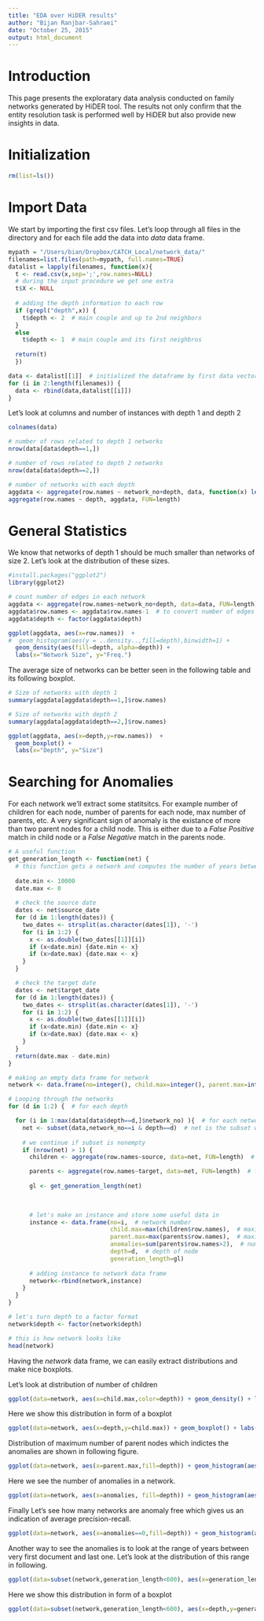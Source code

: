 ```yaml
---
title: "EDA over HiDER results"
author: "Bijan Ranjbar-Sahraei"
date: "October 25, 2015"
output: html_document
---
```



# Introduction
This page presents the exploratary data analysis conducted on family networks generated by HiDER tool. The results not only confirm that the entity resolution task is performed well by HiDER but also provide new insights in data.

# Initialization
```r
rm(list=ls())
```

# Import Data
We start by importing the first csv files. Let's loop through all files in the directory and for each file add the data into *data* data frame.
```r
mypath = "/Users/bian/Dropbox/CATCH_Local/network_data/"
filenames=list.files(path=mypath, full.names=TRUE)
datalist = lapply(filenames, function(x){
  t <- read.csv(x,sep=';',row.names=NULL)
  # during the input procedure we get one extra 
  t$X <- NULL  
  
  # adding the depth information to each row
  if (grepl("depth",x)) {
    t$depth <- 2  # main couple and up to 2nd neighbors
  }
  else
    t$depth <- 1  # main couple and its first neighbros
  
  return(t)
  })

data <- datalist[[1]]  # initialized the dataframe by first data vector
for (i in 2:length(filenames)) {
  data <- rbind(data,datalist[[i]])
}

```

Let's look at columns and number of instances with depth 1 and depth 2
```r
colnames(data)

# number of rows related to depth 1 networks
nrow(data[data$depth==1,])

# number of rows related to depth 2 networks
nrow(data[data$depth==2,])

# number of networks with each depth
aggdata <- aggregate(row.names ~ network_no+depth, data, function(x) length(unique(x)))
aggregate(row.names ~ depth, aggdata, FUN=length)

```


# General Statistics
We know that networks of depth 1 should be much smaller than networks of size 2. Let's look at the distribution of these sizes.

```r
#install.packages("ggplot2")
library(ggplot2)

# count number of edges in each network
aggdata <- aggregate(row.names~network_no+depth, data=data, FUN=length)
aggdata$row.names <- aggdata$row.names-1  # to convert number of edges to number of nodes (note that our network doesn't have any loop)
aggdata$depth <- factor(aggdata$depth)

ggplot(aggdata, aes(x=row.names))  + 
#  geom_histogram(aes(y = ..density..,fill=depth),binwidth=1) +
  geom_density(aes(fill=depth, alpha=depth)) + 
  labs(x="Network Size", y="Freq.")
```

The average size of networks can be better seen in the following table and its following boxplot.

```r
# Size of networks with depth 1
summary(aggdata[aggdata$depth==1,]$row.names)

# Size of networks with depth 2
summary(aggdata[aggdata$depth==2,]$row.names)

ggplot(aggdata, aes(x=depth,y=row.names))  + 
  geom_boxplot() + 
  labs(x="Depth", y="Size")

```

# Searching for Anomalies 

For each network we'll extract some statitsitcs. For example number of children for each node, number of parents for each node, max number of parents, etc. A very significant sign of anomaly is the existance of more than two parent nodes for a child node. This is either due to a *False Positive* match in child node or a *False Negative* match in the parents node.


```r

# A useful function 
get_generation_length <- function(net) {
  # this function gets a network and computes the number of years between oldest date and newest date
  
  date.min <- 10000
  date.max <- 0
  
  # check the source date
  dates <- net$source_date
  for (d in 1:length(dates)) {
    two_dates <- strsplit(as.character(dates[1]), '-')
    for (i in 1:2) {
      x <- as.double(two_dates[[1]][i])
      if (x<date.min) {date.min <- x}
      if (x>date.max) {date.max <- x}
    }
  }

  # check the target date
  dates <- net$target_date
  for (d in 1:length(dates)) {
    two_dates <- strsplit(as.character(dates[1]), '-')
    for (i in 1:2) {
      x <- as.double(two_dates[[1]][i])
      if (x<date.min) {date.min <- x}
      if (x>date.max) {date.max <- x}
    }
  }
  return(date.max - date.min)
}

# making an empty data frame for network
network <- data.frame(no=integer(), child.max=integer(), parent.max=integer(), anomalies=integer(), depth=factor(), generation_length=double())

# Looping through the networks
for (d in 1:2) {  # for each depth

  for (i in 1:max(data[data$depth==d,]$network_no) ){  # for each network number
    net <- subset(data,network_no==i & depth==d)  # net is the subset with network number *i* and depth *d*
    
    # we continue if subset is nonempty
    if (nrow(net) > 1) {  
      children <- aggregate(row.names~source, data=net, FUN=length)  # for each source we find the existing targets

      parents <- aggregate(row.names~target, data=net, FUN=length)  # for each target we find the existing sources
      
      gl <- get_generation_length(net)

      
      
      # let's make an instance and store some useful data in
      instance <- data.frame(no=i,  # network number
                             child.max=max(children$row.names),  # maximum number of children for a node (at least in depth 1, it can be interpreted as number of children for the central couple)
                             parent.max=max(parents$row.names),  # maximum number of parents
                             anomalies=sum(parents$row.names>2),  # number of nodes with more than two parent
                             depth=d,  # depth of node
                             generation_length=gl)
    
      # adding instance to network data frame
      network<-rbind(network,instance)
    }
  }
}

# let's turn depth to a factor format
network$depth <- factor(network$depth)

# this is how network looks like
head(network)
```

Having the *network* data frame, we can easily extract distributions and make nice boxplots.

Let's look at distribution of number of children 
```r
ggplot(data=network, aes(x=child.max,color=depth)) + geom_density() + labs(x="Number of Children", y="Freq.")
```

Here we show this distribution in form of a boxplot
```r
ggplot(data=network, aes(x=depth,y=child.max)) + geom_boxplot() + labs(x="Depth", y="Number of Children")
```

Distribution of maximum number of parent nodes which indictes the anomalies are shown in following figure.
```r
ggplot(data=network, aes(x=parent.max,fill=depth)) + geom_histogram(aes(y=..count../sum(..count..)),position="dodge") + labs(x="Number of Parents", y="Freq.")
```

Here we see the number of anomalies in a network.

```r
ggplot(data=network, aes(x=anomalies, fill=depth)) + geom_histogram(aes(y=..count../sum(..count..)),position="dodge") + labs(x="Number of Anomalies.",y="Freq.")
```

Finally Let's see how many networks are anomaly free which gives us an indication of average precision-recall.

```r
ggplot(data=network, aes(x=anomalies==0,fill=depth)) + geom_histogram(aes(y=..count../sum(..count..)), position="dodge") + labs(x="Number of Anomalies", y="Freq.")
``` 


Another way to see the anomalies is to look at the range of years between very first document and last one. Let's look at the distribution of this range in following.

```r
ggplot(data=subset(network,generation_length<600), aes(x=generation_length,color=depth)) + geom_density() + labs(x="Number of Children", y="Freq.")
```

Here we show this distribution in form of a boxplot
```r
ggplot(data=subset(network,generation_length<600), aes(x=depth,y=generation_length)) + geom_boxplot() + labs(x="Depth", y="generation Length")
```


